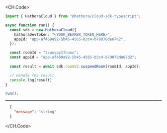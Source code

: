 
<CH.Code>
```typescript SuspendRoom.ts
import { HathoraCloud } from "@hathora/cloud-sdk-typescript";

async function run() {
  const sdk = new HathoraCloud({
    hathoraDevToken: "<YOUR_BEARER_TOKEN_HERE>",
    appId: "app-af469a92-5b45-4565-b3c4-b79878de67d2",
  });

  const roomId = "2swovpy1fnunu";
  const appId = "app-af469a92-5b45-4565-b3c4-b79878de67d2";
  
  const result = await sdk.roomV2.suspendRoom(roomId, appId);

  // Handle the result
  console.log(result)
}

run();
```
---

```json Example Response
  {
    "message": "string"
  }
```
</CH.Code>
